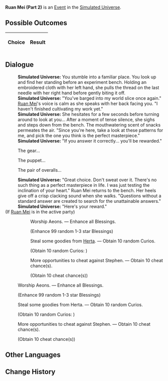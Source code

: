 {{Simulated Universe Event Infobox
|title         = Ruan Mei (Part 2)
|image         = Random Event 5.png
|type          =
|domains_su    = Occurrence
|domains_ext   = Occurrence
|domains_swarm = 
|domains_gng   = 
|requirements  =
|prev          = {{tx}}
|next          = {{tx}}
|indexRewards  =
|characters    = Herta;Ruan Mei
}}
'''Ruan Mei (Part 2)''' is an [[Simulated Universe/Events|Event]] in the [[Simulated Universe]].

==Possible Outcomes==
{| class="article-table"
!Choice
!Result

|}

<!--
==Gameplay Notes==

-->
==Dialogue==
{{Dialogue Start}}
:'''Simulated Universe:''' You stumble into a familiar place. You look up and find her standing before an experiment bench. Holding an embroidered cloth with her left hand, she pulls the thread on the last needle with her right hand before gently biting it off.
:'''Simulated Universe:''' "You've barged into my world slice once again." [[Ruan Mei]]'s voice is calm as she speaks with her back facing you. "I haven't finished cultivating my work yet."
:'''Simulated Universe:''' She hesitates for a few seconds before turning around to look at you... After a moment of tense silence, she sighs and steps down from the bench. The mouthwatering scent of snacks permeates the air. "Since you're here, take a look at these patterns for me, and pick the one you think is the perfect masterpiece."
:'''Simulated Universe:''' "If you answer it correctly... you'll be rewarded."
:{{DIcon|Arrow}} The gear...
:{{DIcon|Arrow}} The puppet...
:{{DIcon|Arrow}} The pair of overalls...
:'''Simulated Universe:''' "Great choice. Don't sweat over it. There's no such thing as a perfect masterpiece in life. I was just testing the inclination of your heart." Ruan Mei returns to the bench. Her heels give off a crisp clacking sound when she walks. "Questions without a standard answer are created to search for the unattainable answers."
:'''Simulated Universe:''' "Here's your reward."
;(If [[Ruan Mei]] is in the active party){{Verify}}
:{{SU Special Dialogue|Ruan Mei|You are... Ruan Mei?|Enhance all Blessings. Gain 10 random Curio(s) and 10 cheat chance(s).}}
::{{DIcon|Star}} Worship Aeons. &mdash; Enhance all Blessings.
::;(Enhance 99 random 1-3 star Blessings)
::{{DIcon|Star}} Steal some goodies from [[Herta]]. &mdash; Obtain 10 random Curios.
::;(Obtain 10 random Curios<nowiki>:</nowiki> {{tx}}<!--ID: 32000-->)
::{{DIcon|Star}} More opportunities to cheat against Stephen. &mdash; Obtain 10 cheat chance(s).
::;(Obtain 10 cheat chance(s))
:{{DIcon|Star}} Worship Aeons. &mdash; Enhance all Blessings.
:;(Enhance 99 random 1-3 star Blessings)
:{{DIcon|Star}} Steal some goodies from Herta. &mdash; Obtain 10 random Curios.
:;(Obtain 10 random Curios<nowiki>:</nowiki> {{tx}}<!--ID: 32000-->)
:{{DIcon|Star}} More opportunities to cheat against Stephen. &mdash; Obtain 10 cheat chance(s).
:;(Obtain 10 cheat chance(s))
{{Dialogue End}}

==Other Languages==
{{Other Languages
|zhs   = 阮•梅（其二）
|zht   = 阮•梅（其二）
|ja    = ルアン・メェイ（2）
|ko    = 완•매 (2)
|es    = Ruan Mei II
|fr    = Ruan Mei (partie 2)
|ru    = Жуань Мэй II
|th    = Ruan Mei (2)
|vi    = Ruan Mei 2
|de    = Ruan Mei (Teil 2)
|id    = Ruan Mei (2)
|pt    = Ruan Mei (Parte 2)
}}

==Change History==
{{Change History|1.0}}
